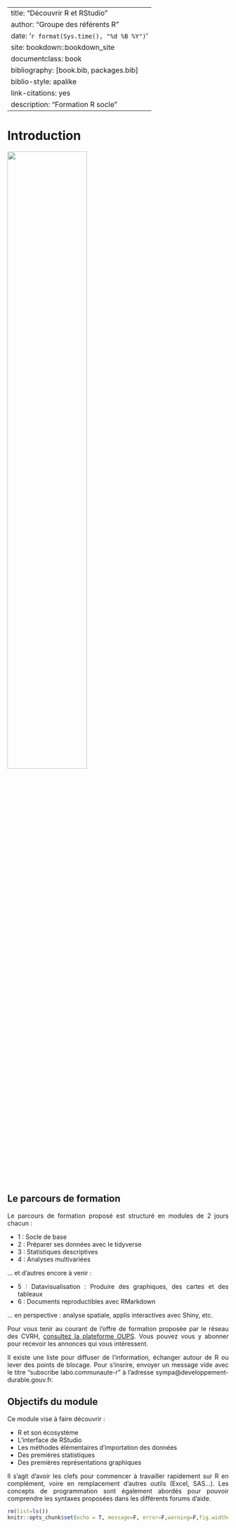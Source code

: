 
--- 
title: "Découvrir R et RStudio"
author: "Groupe des référents R"
date: '`r format(Sys.time(), "%d %B %Y")`'
site: bookdown::bookdown_site
documentclass: book
bibliography: [book.bib, packages.bib]
biblio-style: apalike
link-citations: yes
description: "Formation R socle"
---

<style> body {text-align: justify}  </style>

# Introduction

![](Figures/Rlogo.jpg){width=60%}

## Le parcours de formation

Le parcours de formation proposé est structuré en modules de 2 jours chacun :

- 1 : Socle de base
- 2 : Préparer ses données avec le tidyverse
- 3 : Statistiques descriptives
- 4 : Analyses multivariées

... et d'autres encore à venir :

- 5 : Datavisualisation : Produire des graphiques, des cartes et des tableaux
- 6 : Documents reproductibles avec RMarkdown

... en perspective : analyse spatiale, applis interactives avec Shiny, etc.

Pour vous tenir au courant de l'offre de formation proposée par le réseau des CVRH, [consultez la plateforme OUPS](http://oups-cmvrh.e2.rie.gouv.fr/). Vous pouvez vous y abonner pour recevoir les annonces qui vous intéressent.

Il existe une liste pour diffuser de l'information, échanger autour de R ou lever des points de blocage. Pour s'insrire, envoyer un message vide avec le titre "subscribe labo.communaute-r" à l'adresse sympa@developpement-durable.gouv.fr.

## Objectifs du module

Ce module vise à faire découvrir :

- R et son écosystème
- L'interface de RStudio
- Les méthodes élémentaires d'importation des données
- Des premières statistiques
- Des premières représentations graphiques

Il s'agit d'avoir les clefs pour commencer à travailler rapidement sur R en complément, voire en remplacement d'autres outils (Excel, SAS...). Les concepts de programmation sont également abordés pour pouvoir comprendre les syntaxes proposées dans les différents forums d'aide.


```r
rm(list=ls())
knitr::opts_chunk$set(echo = T, message=F, error=F,warning=F,fig.width=6, fig.height=6)
```



